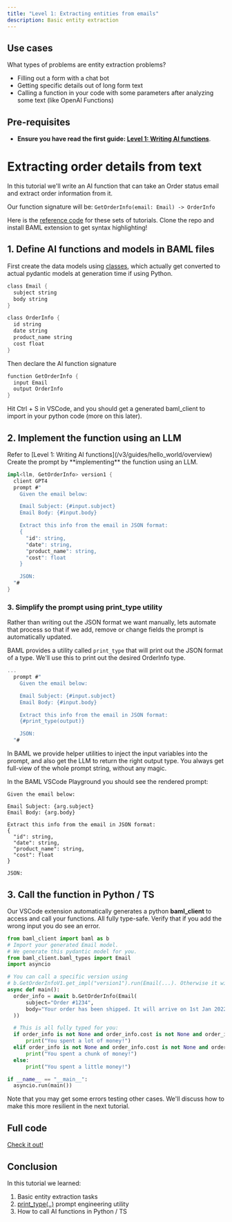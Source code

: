 ```yaml
---
title: "Level 1: Extracting entities from emails"
description: Basic entity extraction
---
```


## Use cases
What types of problems are entity extraction problems?
- Filling out a form with a chat bot
- Getting specific details out of long form text
- Calling a function in your code with some parameters after analyzing some text (like OpenAI Functions)

## Pre-requisites
* **Ensure you have read the first guide: [Level 1: Writing AI functions](/v3/guides/hello_world/overview)**.


# Extracting order details from text
In this tutorial we'll write an AI function that can take an Order status email and extract order information from it.

Our function signature will be:
`GetOrderInfo(email: Email) -> OrderInfo`

Here is the [reference code](https://github.com/BoundaryML/baml-examples/tree/main/extraction-guide) for these sets of tutorials. Clone the repo and install BAML extension to get syntax highlighting!

## 1. Define AI functions and models in BAML files
First create the data models using [classes](/v3/syntax/class), which actually get converted to actual pydantic models at generation time if using Python.
```rust main.baml
class Email {
  subject string
  body string
}

class OrderInfo {
  id string
  date string
  product_name string
  cost float
}
```

Then declare the AI function signature
```rust main.baml
function GetOrderInfo {
  input Email
  output OrderInfo
}
```
Hit Ctrl + S in VSCode, and you should get a generated baml_client to import in your python code (more on this later).

## 2. Implement the function using an LLM

<Steps>
<Step title="Define the LLM client">
Refer to [Level 1: Writing AI functions](/v3/guides/hello_world/overview)
</Step>
<Step title="Define a prompt">
Create the prompt by **implementing** the function using an LLM.


```rust
impl<llm, GetOrderInfo> version1 {
  client GPT4
  prompt #"
    Given the email below:

    Email Subject: {#input.subject}
    Email Body: {#input.body}

    Extract this info from the email in JSON format:
    {
      "id": string,
      "date": string,
      "product_name": string,
      "cost": float
    }

    JSON:
  "#
}
```

</Step>
</Steps>

### 3. Simplify the prompt using print_type utility
Rather than writing out the JSON format we want manually, lets automate that process so that if we add, remove or change fields the prompt is automatically updated.

BAML provides a utility called `print_type` that will print out the JSON format of a type. We'll use this to print out the desired OrderInfo type.

```rust
...
  prompt #"
    Given the email below:

    Email Subject: {#input.subject}
    Email Body: {#input.body}

    Extract this info from the email in JSON format:
    {#print_type(output)}

    JSON:
  "#
```
<Note>In BAML we provide helper utilities to inject the input variables into the prompt, and also get the LLM to return the right output type. You always get full-view of the whole prompt string, without any magic.</Note>

In the BAML VSCode Playground you should see the rendered prompt:

```text
Given the email below:

Email Subject: {arg.subject}
Email Body: {arg.body}

Extract this info from the email in JSON format:
{
  "id": string,
  "date": string,
  "product_name": string,
  "cost": float
}

JSON:
```

## 3. Call the function in Python / TS

Our VSCode extension automatically generates a python **baml_client** to access and call your functions. All fully type-safe. Verify that if you add the wrong input you do see an error.

```python
from baml_client import baml as b
# Import your generated Email model. 
# We generate this pydantic model for you.
from baml_client.baml_types import Email
import asyncio

# You can call a specific version using
# b.GetOrderInfoV1.get_impl("version1").run(Email(...). Otherwise it will use the default_impl in the function definition.
async def main():
  order_info = await b.GetOrderInfo(Email(
      subject="Order #1234",
      body="Your order has been shipped. It will arrive on 1st Jan 2022. Product: iPhone 13. Cost: $999.99"
  ))

  # This is all fully typed for you:
  if order_info is not None and order_info.cost is not None and order_info.cost > 1000:
      print("You spent a lot of money!")
  elif order_info is not None and order_info.cost is not None and order_info.cost > 500:
      print("You spent a chunk of money!")
  else:
      print("You spent a little money!")

if __name__ == "__main__":
  asyncio.run(main())
```

Note that you may get some errors testing other cases. We'll discuss how to make this more resilient in the next tutorial.

## Full code
[Check it out!](https://github.com/BoundaryML/baml-examples/blob/main/extraction-guide/baml_src/main.baml)

## Conclusion
In this tutorial we learned:
1. Basic entity extraction tasks
1. [print_type(..)](/v3/syntax/prompt_engineering/class) prompt engineering utility
1. How to call AI functions in Python / TS

